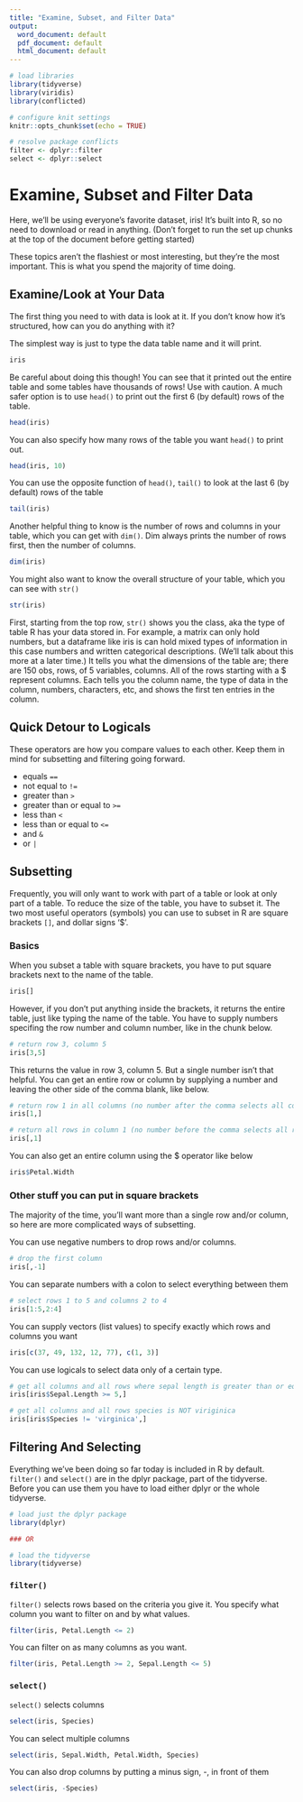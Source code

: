 ```yaml
---
title: "Examine, Subset, and Filter Data"
output:
  word_document: default
  pdf_document: default
  html_document: default
---
```


```r
# load libraries
library(tidyverse)
library(viridis)
library(conflicted)

# configure knit settings
knitr::opts_chunk$set(echo = TRUE)

# resolve package conflicts
filter <- dplyr::filter
select <- dplyr::select
```

# Examine, Subset and Filter Data

Here, we'll be using everyone's favorite dataset, iris! It's built into R, so no need to download or read in anything. (Don't forget to run the set up chunks at the top of the document before getting started)

These topics aren't the flashiest or most interesting, but they're the most important. This is what you spend the majority of time doing.

## Examine/Look at Your Data

The first thing you need to with data is look at it. If you don't know how it's structured, how can you do anything with it?

The simplest way is just to type the data table name and it will print. 

```r
iris
```

Be careful about doing this though! You can see that it printed out the entire table and some tables have thousands of rows! Use with caution. A much safer option is to use `head()` to print out the first 6 (by default) rows of the table.

```r
head(iris)
```

You can also specify how many rows of the table you want `head()` to print out.

```r
head(iris, 10)
```

You can use the opposite function of `head()`, `tail()` to look at the last 6 (by default) rows of the table

```r
tail(iris)
```

Another helpful thing to know is the number of rows and columns in your table, which you can get with `dim()`. Dim always prints the number of rows first, then the number of columns.

```r
dim(iris)
```

You might also want to know the overall structure of your table, which you can see with `str()`

```r
str(iris)
```

First, starting from the top row, `str()` shows you the class, aka the type of table R has your data stored in. For example, a matrix can only hold numbers, but a dataframe like iris is can hold mixed types of information in this case numbers and written categorical descriptions. (We'll talk about this more at a later time.) It tells you what the dimensions of the table are; there are 150 obs, rows, of 5 variables, columns. All of the rows starting with a $ represent columns. Each tells you the column name, the type of data in the column, numbers, characters, etc, and shows the first ten entries in the column.

## Quick Detour to Logicals

These operators are how you compare values to each other. Keep them in mind for subsetting and filtering going forward.

- equals `==`
- not equal to `!=`
- greater than `>`
- greater than or equal to `>=`
- less than `<`
- less than or equal to `<=`
- and `&`
- or `|`

## Subsetting

Frequently, you will only want to work with part of a table or look at only part of a table. To reduce the size of the table, you have to subset it. The two most useful operators (symbols) you can use to subset in R are square brackets `[]`, and dollar signs '$'. 

### Basics

When you subset a table with square brackets, you have to put square brackets next to the name of the table.

```r
iris[]
```

However, if you don't put anything inside the brackets, it returns the entire table, just like typing the name of the table. You have to supply numbers specifing the row number and column number, like in the chunk below.

```r
# return row 3, column 5
iris[3,5]
```

This returns the value in row 3, column 5. But a single number isn't that helpful. You can get an entire row or column by supplying a number and leaving the other side of the comma blank, like below.

```r
# return row 1 in all columns (no number after the comma selects all columns)
iris[1,]

# return all rows in column 1 (no number before the comma selects all rows)
iris[,1]
```

You can also get an entire column using the $ operator like below

```r
iris$Petal.Width
```

### Other stuff you can put in square brackets

The majority of the time, you'll want more than a single row and/or column, so here are more complicated ways of subsetting.

You can use negative numbers to drop rows and/or columns.

```r
# drop the first column
iris[,-1]
```

You can separate numbers with a colon to select everything between them

```r
# select rows 1 to 5 and columns 2 to 4
iris[1:5,2:4]
```

You can supply vectors (list values) to specify exactly which rows and columns you want

```r
iris[c(37, 49, 132, 12, 77), c(1, 3)]
```

You can use logicals to select data only of a certain type.

```r
# get all columns and all rows where sepal length is greater than or equal to 5
iris[iris$Sepal.Length >= 5,]

# get all columns and all rows species is NOT viriginica
iris[iris$Species != 'virginica',]
```

## Filtering And Selecting

Everything we've been doing so far today is included in R by default. `filter()` and `select()` are in the dplyr package, part of the tidyverse. Before you can use them you have to load either dplyr or the whole tidyverse.

```r
# load just the dplyr package
library(dplyr)

### OR

# load the tidyverse
library(tidyverse)
```

### `filter()`

`filter()` selects rows based on the criteria you give it. You specify what column you want to filter on and by what values.

```r
filter(iris, Petal.Length <= 2)
```

You can filter on as many columns as you want.

```r
filter(iris, Petal.Length >= 2, Sepal.Length <= 5)
```

### `select()`

`select()` selects columns

```r
select(iris, Species)
```

You can select multiple columns

```r
select(iris, Sepal.Width, Petal.Width, Species)
```

You can also drop columns by putting a minus sign, -, in front of them

```r
select(iris, -Species)
```




